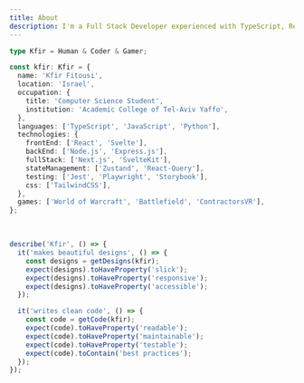 ```yaml
---
title: About
description: I'm a Full Stack Developer experienced with TypeScript, React and Next.js.
---
```


```ts title="kfir.ts"
type Kfir = Human & Coder & Gamer;

const kfir: Kfir = {
  name: 'Kfir Fitousi',
  location: 'Israel',
  occupation: {
    title: 'Computer Science Student',
    institution: 'Academic College of Tel-Aviv Yaffo',
  },
  languages: ['TypeScript', 'JavaScript', 'Python'],
  technologies: {
    frontEnd: ['React', 'Svelte'],
    backEnd: ['Node.js', 'Express.js'],
    fullStack: ['Next.js', 'SvelteKit'],
    stateManagement: ['Zustand', 'React-Query'],
    testing: ['Jest', 'Playwright', 'Storybook'],
    css: ['TailwindCSS'],
  },
  games: ['World of Warcraft', 'Battlefield', 'ContractorsVR'],
};
```

<br />

```ts title="kfir.test.ts"
describe('Kfir', () => {
  it('makes beautiful designs', () => {
    const designs = getDesigns(kfir);
    expect(designs).toHaveProperty('slick');
    expect(designs).toHaveProperty('responsive');
    expect(designs).toHaveProperty('accessible');
  });

  it('writes clean code', () => {
    const code = getCode(kfir);
    expect(code).toHaveProperty('readable');
    expect(code).toHaveProperty('maintainable');
    expect(code).toHaveProperty('testable');
    expect(code).toContain('best practices');
  });
});
```
